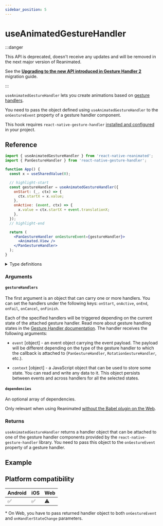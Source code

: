 ```yaml
---
sidebar_position: 5
---
```


# useAnimatedGestureHandler

:::danger

This API is deprecated, doesn't receive any updates and will be removed in the next major version of Reanimated.

See the [**Upgrading to the new API introduced in Gesture Handler 2**](https://docs.swmansion.com/react-native-gesture-handler/docs/guides/upgrading-to-2#upgrading-to-the-new-api) migration guide.

:::

`useAnimatedGestureHandler` lets you create animations based on [gesture handlers](https://docs.swmansion.com/react-native-gesture-handler/docs/category/gesture-handlers-legacy).

You need to pass the object defined using `useAnimatedGestureHandler` to the `onGestureEvent` property of a gesture handler component.

This hook requires `react-native-gesture-handler` [installed and configured](https://docs.swmansion.com/react-native-gesture-handler/docs/#installation) in your project.

## Reference

```jsx
import { useAnimatedGestureHandler } from 'react-native-reanimated';
import { PanGestureHandler } from 'react-native-gesture-handler';

function App() {
  const x = useSharedValue(0);

  // highlight-start
  const gestureHandler = useAnimatedGestureHandler({
    onStart: (_, ctx) => {
      ctx.startX = x.value;
    },
    onActive: (event, ctx) => {
      x.value = ctx.startX + event.translationX;
    },
  });
  // highlight-end

  return (
    <PanGestureHandler onGestureEvent={gestureHandler}>
      <Animated.View />
    </PanGestureHandler>
  );
}
```

<details>
<summary>Type definitions</summary>

```typescript
interface GestureHandlers<
  Event extends NativeEventWrapper<PropsUsedInUseAnimatedGestureHandler>,
  Context extends Record<string, unknown>
> {
  [key: string]: GestureHandler<Event, Context> | undefined;
  onStart?: GestureHandler<Event, Context>;
  onActive?: GestureHandler<Event, Context>;
  onEnd?: GestureHandler<Event, Context>;
  onFail?: GestureHandler<Event, Context>;
  onCancel?: GestureHandler<Event, Context>;
  onFinish?: GestureHandler<Event, Context>;
}

// highlight-start
function useAnimatedGestureHandler<
  Event extends NativeEventWrapper<PropsUsedInUseAnimatedGestureHandler> = DefaultEvent,
  Context extends Record<string, unknown> = Record<string, unknown>
>(handlers: GestureHandlers<Event, Context>, dependencies?: DependencyList);
// highlight-end
```

</details>

### Arguments

#### `gestureHandlers`

The first argument is an object that can carry one or more handlers.
You can set the handlers under the following keys: `onStart`, `onActive`, `onEnd`, `onFail`, `onCancel`, `onFinish`.

Each of the specified handlers will be triggered depending on the current state of the attached gesture handler.
Read more about gesture handling states in the [Gesture Handler documentation](https://docs.swmansion.com/react-native-gesture-handler/docs/under-the-hood/state).
The handler receives the following arguments:

- `event` [object] - an event object carrying the event payload.
  The payload will be different depending on the type of the gesture handler to which the callback is attached to (`PanGestureHandler`, `RotationGestureHandler`, etc.).

- `context` [object] - a JavaScript object that can be used to store some state. You can read and write any data to it. This object persists between events and across handlers for all the selected states.

#### `dependencies` <Optional/>

An optional array of dependencies.

Only relevant when using Reanimated [without the Babel plugin on the Web](https://docs.swmansion.com/react-native-reanimated/docs/guides/web-support#web-without-the-babel-plugin).

### Returns

`useAnimatedGestureHandler` returns a handler object that can be attached to one of the gesture handler components provided by the `react-native-gesture-handler` library.
You need to pass this object to the `onGestureEvent` property of a gesture handler.

## Example


<InteractiveExample
  src={AnimatedGestureHandlerSrc}
  component={AnimatedGestureHandler}
  label="Grab and drag the circle"
/>

## Platform compatibility

<div className="platform-compatibility">

| Android | iOS | Web |
| ------- | --- | --- |
| ✅      | ✅  | ⚠️  |

</div>

\* On Web, you have to pass returned handler object to both `onGestureEvent` and `onHandlerStateChange` parameters.
